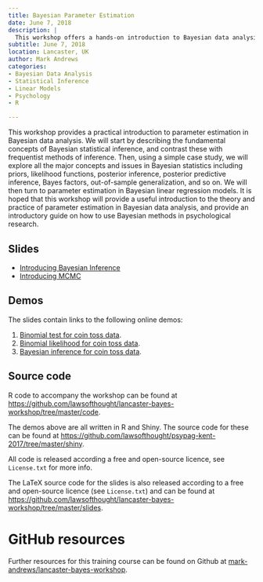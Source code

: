 ```yaml
---
title: Bayesian Parameter Estimation
date: June 7, 2018
description: |
  This workshop offers a hands-on introduction to Bayesian data analysis and parameter estimation. It covers fundamental concepts of Bayesian statistical inference, contrasting them with frequentist methods. The course also delves into Bayesian linear regression models and their application in psychological research.
subtitle: June 7, 2018
location: Lancaster, UK
author: Mark Andrews
categories:
- Bayesian Data Analysis
- Statistical Inference
- Linear Models
- Psychology
- R

---
```


This workshop provides a practical introduction to parameter estimation in
Bayesian data analysis. We will start by describing the fundamental concepts of
Bayesian statistical inference, and contrast these with frequentist methods of
inference. Then, using a simple case study, we will explore all the major
concepts and issues in Bayesian statistics including priors, likelihood
functions, posterior inference, posterior predictive inference, Bayes factors,
out-of-sample generalization, and so on. We will then turn to parameter
estimation in Bayesian linear regression models. It is hoped that this workshop
will provide a useful introduction to the theory and practice of parameter
estimation in Bayesian data analysis, and provide an introductory guide on how
to use Bayesian methods in psychological research.

## Slides

* [Introducing Bayesian Inference](https://github.com/lawsofthought/lancaster-bayes-workshop/blob/master/slides/pdf/introducing_bayesian_inference.pdf)
* [Introducing MCMC](https://github.com/lawsofthought/lancaster-bayes-workshop/blob/master/slides/pdf/introducing_mcmc.pdf)


## Demos

The slides contain links to the following online demos:

1. [Binomial test for coin toss data](https://lawsofthought.shinyapps.io/binomial_test).
2. [Binomial likelihood for coin toss data](https://lawsofthought.shinyapps.io/binomial_likelihood).
3. [Bayesian inference for coin toss data](https://lawsofthought.shinyapps.io/bayesian_coin_inference).

## Source code

R code to accompany the workshop can be found at <https://github.com/lawsofthought/lancaster-bayes-workshop/tree/master/code>.

The demos above are all written in R and Shiny. The source code for these can be found at
<https://github.com/lawsofthought/psypag-kent-2017/tree/master/shiny>. 

All code is released according a free and open-source licence, see
`License.txt` for more info.

The LaTeX source code for the slides is also released according to a free and
open-source licence (see `License.txt`) and can be found at <https://github.com/lawsofthought/lancaster-bayes-workshop/tree/master/slides>.

# GitHub resources

Further resources for this training course can be found on Github at [mark-andrews/lancaster-bayes-workshop](https://github.com/mark-andrews/lancaster-bayes-workshop).

